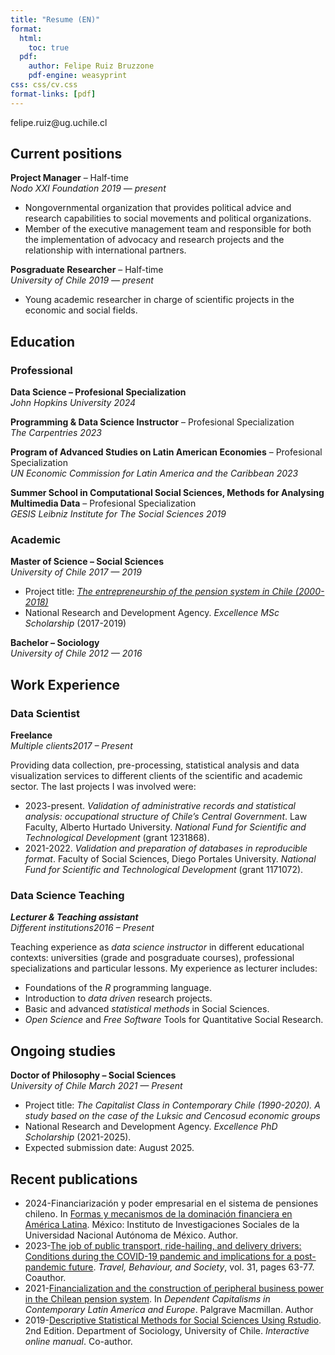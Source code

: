 ```yaml
---
title: "Resume (EN)"
format:
  html:
    toc: true
  pdf:
    author: Felipe Ruiz Bruzzone
    pdf-engine: weasyprint
css: css/cv.css
format-links: [pdf]
---
```


::: {.print-only .contact-block}
felipe.ruiz\@ug.uchile.cl
:::

## Current positions
**Project Manager** -- Half-time <br> *Nodo XXI Foundation* [*2019 --- present*]{.cvdate}

-   Nongovernmental organization that provides political advice and research capabilities to social movements and political organizations.
-   Member of the executive management team and responsible for both the implementation of advocacy and research projects and the relationship with international partners.

**Posgraduate Researcher** -- Half-time <br> *University of Chile* [*2019 --- present*]{.cvdate}

-   Young academic researcher in charge of scientific projects in the economic and social fields.

## Education

### Professional
**Data Science -- Profesional Specialization** <br> *John Hopkins University* [*2024*]{.cvdate}

**Programming & Data Science Instructor** -- Profesional Specialization <br> *The Carpentries* [*2023*]{.cvdate}

**Program of Advanced Studies on Latin American Economies** -- Profesional Specialization <br> *UN Economic Commission for Latin America and the Caribbean* [*2023*]{.cvdate}

**Summer School in Computational Social Sciences, Methods for Analysing Multimedia Data** -- Profesional Specialization <br> *GESIS Leibniz Institute for The Social Sciences* [*2019*]{.cvdate}

### Academic
**Master of Science -- Social Sciences** <br> *University of Chile* [*2017 --- 2019*]{.cvdate}

- Project title: [*The entrepreneurship of the pension system in Chile (2000-2018)*](https://repositorio.uchile.cl/handle/2250/178848) 
-   National Research and Development Agency. *Excellence MSc Scholarship* (2017-2019)

**Bachelor -- Sociology** <br> *University of Chile* [*2012 --- 2016*]{.cvdate}

## Work Experience

### Data Scientist

**Freelance** <br> *Multiple clients*[*2017 -- Present*]{.cvdate}

Providing data collection, pre-processing, statistical analysis and data visualization services to different clients of the scientific and academic sector. The last projects I was involved were:

-   2023-present. *Validation of administrative records and statistical analysis: occupational structure of Chile’s Central Government*. Law Faculty, Alberto Hurtado University. *National Fund for Scientific and Technological Development* (grant 1231868).
-   2021-2022. *Validation and preparation of databases in reproducible format*.  Faculty of Social Sciences, Diego Portales University. *National Fund for Scientific and Technological Development* (grant 1171072).


### Data Science Teaching

***Lecturer & Teaching assistant***  <br> *Different institutions*[*2016 -- Present*]{.cvdate}

Teaching experience as *data science instructor* in different educational contexts: universities (grade and posgraduate courses), professional specializations and particular lessons. My experience as lecturer includes:

-   Foundations of the *R* programming language.
-   Introduction to *data driven* research projects.
-   Basic and advanced *statistical methods* in Social Sciences.
-   *Open Science* and *Free Software* Tools for Quantitative Social Research.

## Ongoing studies

**Doctor of Philosophy -- Social Sciences** <br> *University of Chile* [*March 2021 --- Present*]{.cvdate}

- Project title: *The Capitalist Class in Contemporary Chile (1990-2020). A study based on the case of the Luksic and Cencosud economic groups* 
-   National Research and Development Agency. *Excellence PhD Scholarship* (2021-2025).
-   Expected submission date: August 2025.

## Recent publications
- 2024-Financiarización y poder empresarial
en el sistema de pensiones chileno. In [Formas y mecanismos de la dominación financiera en América Latina](https://www.iis.unam.mx/formas-y-mecanismos-de-la-dominacion-financiera-en-america-latina/). México: Instituto de Investigaciones Sociales de la Universidad Nacional Autónoma de México. Author.
-   2023-[The job of public transport, ride-hailing, and delivery drivers: Conditions during the COVID-19 pandemic and implications for a post-pandemic future](https://doi.org/10.1016/j.tbs.2022.11.004). *Travel, Behaviour, and Society*, vol. 31, pages 63-77. Coauthor.
-   2021-[Financialization and the construction of peripheral business power in the Chilean pension system](https://doi.org/10.1007/978-3-030-71315-7). In *Dependent Capitalisms in Contemporary Latin America and Europe*. Palgrave Macmillan. Author
-   2019-[Descriptive Statistical Methods for Social Sciences Using Rstudio](https://bookdown.org/gboccardo/manual-ED-UCH/). 2nd Edition. Department of Sociology, University of Chile. *Interactive online manual*. Co-author.
